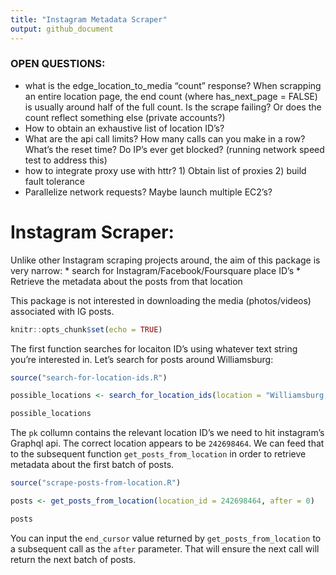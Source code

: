 ```yaml
---
title: "Instagram Metadata Scraper"
output: github_document
---
```



### OPEN QUESTIONS:
* what is the edge_location_to_media "count" response? When scrapping an entire location page, the end count (where has_next_page = FALSE) is usually around half of the full count. Is the scrape failing? Or does the count reflect something else (private accounts?)
* How to obtain an exhaustive list of location ID's? 
* What are the api call limits? How many calls can you make in a row? What's the reset time? Do IP's ever get blocked? (running  network speed test to address this)
* how to integrate proxy use with httr? 1) Obtain list of proxies 2) build fault tolerance
* Parallelize network requests? Maybe launch multiple EC2's?


# Instagram Scraper:

Unlike other Instagram scraping projects around, the aim of this package is very narrow: 
* search for Instagram/Facebook/Foursquare place ID's
* Retrieve the metadata about the posts from that location

This package is not interested in downloading the media (photos/videos) associated with IG posts.

```r
knitr::opts_chunk$set(echo = TRUE)
```


The first function searches for locaiton ID's using whatever text string you're interested in. Let's search for posts around Williamsburg:

```r
source("search-for-location-ids.R")

possible_locations <- search_for_location_ids(location = "Williamsburg, Brooklyn")

possible_locations

```

The `pk` collumn contains the relevant location ID's we need to hit instagram's Graphql api. The correct location appears to be `242698464`. We can feed that to the subsequent function `get_posts_from_location` in order to retrieve metadata about the first batch of posts.

```r

source("scrape-posts-from-location.R")

posts <- get_posts_from_location(location_id = 242698464, after = 0)

posts

```

You can input the `end_cursor` value returned by `get_posts_from_location` to a subsequent call as the `after` parameter. That will ensure the next call will return the next batch of posts. 




